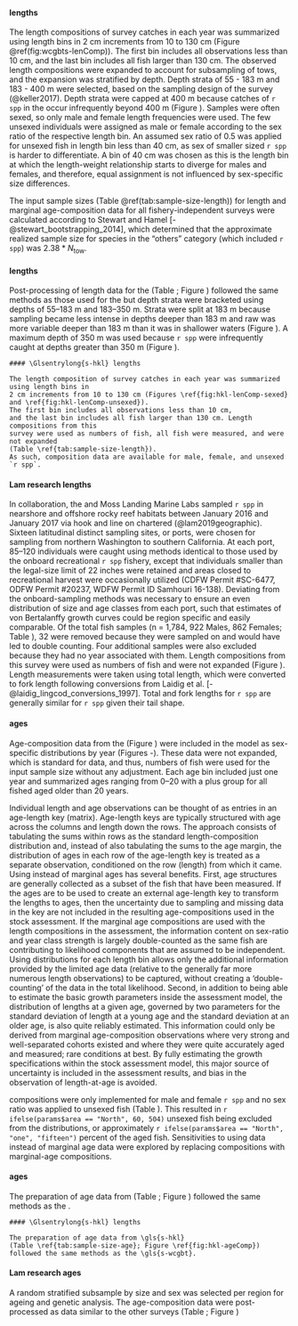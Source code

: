 #### \Glsentrylong{s-wcgbt} lengths

The length compositions of survey catches in each year was summarized using length bins in 
2 cm increments from 10 to 130 cm (Figure \@ref(fig:wcgbts-lenComp)).
The first bin includes all observations less than 10 cm, 
and the last bin includes all fish larger than 130 cm. The observed length compositions were 
expanded to account for subsampling of tows, and the expansion was stratified by depth. Depth 
strata of 55 - 183 m and 183 - 400 m were selected,
based on the sampling design of the survey (@keller2017).
Depth strata were capped at 400 m because catches of `r spp` in 
the \Gls{s-wcgbt} occur infrequently beyond 400 m (Figure \ref{fig:wcgbts-presAbs}). Samples were
often sexed, so only male and female length frequencies were used. The few unsexed individuals 
were assigned as male or female according to the sex ratio of the respective length bin. An 
assumed sex ratio of 0.5 was applied for unsexed fish in length bin less than 40 cm, as sex 
of smaller sized `r spp` is harder to differentiate. A bin of 40 cm was chosen as this is the
length bin at which the length-weight relationship starts to diverge for males and females, 
and therefore, equal assignment is not influenced by sex-specific size differences.

The input sample sizes (Table \@ref(tab:sample-size-length))
for length and marginal age-composition data for all 
fishery-independent surveys were calculated according to 
Stewart and Hamel [-@stewart_bootstrapping_2014], which determined that the 
approximate realized sample size for species in the "others" category 
(which included `r spp`) was $2.38*N_{\text{tow}}$.

#### \acrlong{s-tri} lengths

Post-processing of length data for the \gls{s-tri}
(Table \ref{tab:sample-size-length}; Figure \ref{fig:tri-lenComp})
followed the same methods as those used for the \gls{s-wcgbt} but
depth strata were bracketed using depths of 55--183 m and 183--350 m.
Strata were split at 183 m because
sampling became less intense in depths deeper than 183 m and
raw \gls{cpue} was more variable deeper than 183 m than it was in shallower waters
(Figure \ref{fig:tri-depthSplit}).
A maximum depth of 350 m was used because `r spp` were infrequently caught at depths
greater than 350 m (Figure \ref{fig:tri-depthSplit}). 

```asis
#### \Glsentrylong{s-hkl} lengths

The length composition of survey catches in each year was summarized using length bins in 
2 cm increments from 10 to 130 cm (Figures \ref{fig:hkl-lenComp-sexed} and \ref{fig:hkl-lenComp-unsexed}).
The first bin includes all observations less than 10 cm, 
and the last bin includes all fish larger than 130 cm. Length compositions from this 
survey were used as numbers of fish, all fish were measured, and were not expanded
(Table \ref{tab:sample-size-length}).
As such, composition data are available for male, female, and unsexed `r spp`. 
```

#### Lam research lengths

In collaboration,
the \gls{nwfsc} and Moss Landing Marine Labs
sampled `r spp` in nearshore and offshore rocky reef habitats between
January 2016 and January 2017 via hook and line on chartered \glspl{cpfv}
(@lam2019geographic).
Sixteen latitudinal distinct sampling sites, or ports,
were chosen for sampling from northern Washington to southern California.
At each port,
85--120 individuals were caught using methods identical to those used by the
onboard recreational `r spp` fishery,
except that individuals smaller than the legal-size limit of 22 inches were retained and
areas closed to recreational harvest were occasionally utilized
(CDFW Permit #SC-6477, ODFW Permit #20237, WDFW Permit ID Samhouri 16-138). 
Deviating from the onboard-sampling methods was necessary to
ensure an even distribution of size and age classes from each port,
such that estimates of von Bertalanffy growth curves could be region specific and
easily comparable.
Of the total fish samples
(n = 1,784, 922 Males, 862 Females; Table \ref{tab:sample-size-length}),
32 were removed because they
were sampled on \gls{s-ccfrp} and would have led to double counting.
Four additional samples were also excluded because they had no year associated with them.
Length compositions from this survey were used as numbers of fish
and were not expanded (Figure \ref{fig:lam-lenComp}).
Length measurements were taken using total length,
which were converted to fork length following conversions from
Laidig et al. [-@laidig_lingcod_conversions_1997].
Total and fork lengths for `r spp` are generally similar for `r spp` given their tail shape.

#### \Glsentrylong{s-wcgbt} ages

Age-composition data from the \Gls{s-wcgbt} (Figure \ref{fig:wcgbts-ageComp}) were 
included in the model as sex-specific \gls{caal} distributions by year
(Figures \ref{fig:comp-condAALdat-bubflt7mkt0-page1}-\ref{fig:comp-condAALdat-bubflt7mkt0-page`r ifelse(params$area == "North", 2, 3)`}).
These data were not expanded, which is standard for \gls{caal} data, and thus,
numbers of fish were used for the input sample size without any adjustment.
Each age bin included just one year and summarized ages ranging from 0--20
with a plus group for all fished aged older than 20 years.

Individual length and age observations can be thought
of as entries in an age-length key (matrix).
Age-length keys are typically structured with
age across the columns and length down the rows.
The \gls{caal} approach consists of tabulating the sums within rows as the
standard length-composition distribution and, instead of also tabulating the sums to 
the age margin, the distribution of ages in each row of the age-length key is 
treated as a separate observation, conditioned on the row (length) from which it came. 
Using \gls{caal} instead of marginal ages has several benefits.
First, age structures are generally collected as a subset of the fish 
that have been measured. If the ages are to be used to create an external age-length 
key to transform the lengths to ages, then the uncertainty due to sampling and missing 
data in the key are not included in the resulting age-compositions used in the stock 
assessment. If the marginal age compositions are used with the length compositions 
in the assessment, the information content on sex-ratio and year class strength is 
largely double-counted as the same fish are contributing to likelihood components 
that are assumed to be independent. Using \gls{caal} distributions for each 
length bin allows only the additional information provided by the limited age data 
(relative to the generally far more numerous length observations) to be captured, 
without creating a ‘double-counting’ of the data in the total likelihood.
Second, in addition to being able to estimate the basic growth parameters inside
the assessment model, the distribution of lengths at a given age, governed by two 
parameters for the standard deviation of length at a young age and the standard 
deviation at an older age, is also quite reliably estimated. This information could 
only be derived from marginal age-composition observations where very strong and 
well-separated cohorts existed and where they were quite accurately aged and measured; 
rare conditions at best. By fully estimating the growth specifications within the 
stock assessment model, this major source of uncertainty is included in the assessment 
results, and bias in the observation of length-at-age is avoided. 

\Gls{caal} compositions were only implemented for male and female `r spp` and
no sex ratio was applied to unsexed fish
(Table \ref{tab:sample-size-age}).
This resulted in `r ifelse(params$area == "North", 60, 504)`
unsexed fish being excluded from the \gls{caal} distributions, or approximately
`r ifelse(params$area == "North", "one", "fifteen")` percent of the aged fish.
Sensitivities to using \gls{caal} data instead of marginal age data
were explored by replacing \gls{caal} compositions with marginal-age compositions.

#### \acrlong{s-tri} ages

The preparation of age data from \gls{s-tri}
(Table \ref{tab:sample-size-age}; Figure \ref{fig:tri-ageComp})
followed the same methods as the \gls{s-wcgbt}.

```asis
#### \Glsentrylong{s-hkl} lengths

The preparation of age data from \gls{s-hkl}
(Table \ref{tab:sample-size-age}; Figure \ref{fig:hkl-ageComp})
followed the same methods as the \gls{s-wcgbt}.
```

#### Lam research ages

A random stratified subsample by size and sex was selected per region for ageing and genetic analysis.
The age-composition data were post-processed as \gls{caal} data similar to the other surveys
(Table \ref{tab:sample-size-age}; Figure \ref{fig:lam-ageComp})
